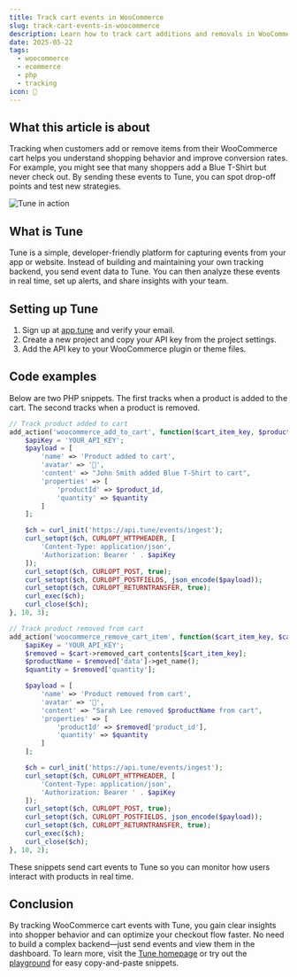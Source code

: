 ```yaml
---
title: Track cart events in WooCommerce
slug: track-cart-events-in-woocommerce
description: Learn how to track cart additions and removals in WooCommerce using Tune to monitor customer interactions and optimize conversion funnels.
date: 2025-05-22
tags:
  - woocommerce
  - ecommerce
  - php
  - tracking
icon: 🛒
---
```


## What this article is about

Tracking when customers add or remove items from their WooCommerce cart helps you understand shopping behavior and improve conversion rates. For example, you might see that many shoppers add a Blue T-Shirt but never check out. By sending these events to Tune, you can spot drop-off points and test new strategies.

![Tune in action](https://tune/images/pitch/ops_insitu.jpg)

## What is Tune

Tune is a simple, developer-friendly platform for capturing events from your app or website. Instead of building and maintaining your own tracking backend, you send event data to Tune. You can then analyze these events in real time, set up alerts, and share insights with your team.

## Setting up Tune

1. Sign up at [app.tune](https://app.tune) and verify your email.
2. Create a new project and copy your API key from the project settings.
3. Add the API key to your WooCommerce plugin or theme files.

## Code examples

Below are two PHP snippets. The first tracks when a product is added to the cart. The second tracks when a product is removed.

```php
// Track product added to cart
add_action('woocommerce_add_to_cart', function($cart_item_key, $product_id, $quantity) {
    $apiKey = 'YOUR_API_KEY';
    $payload = [
        'name' => 'Product added to cart',
        'avatar' => '🛒',
        'content' => "John Smith added Blue T-Shirt to cart",
        'properties' => [
            'productId' => $product_id,
            'quantity' => $quantity
        ]
    ];

    $ch = curl_init('https://api.tune/events/ingest');
    curl_setopt($ch, CURLOPT_HTTPHEADER, [
        'Content-Type: application/json',
        'Authorization: Bearer ' . $apiKey
    ]);
    curl_setopt($ch, CURLOPT_POST, true);
    curl_setopt($ch, CURLOPT_POSTFIELDS, json_encode($payload));
    curl_setopt($ch, CURLOPT_RETURNTRANSFER, true);
    curl_exec($ch);
    curl_close($ch);
}, 10, 3);
```

```php
// Track product removed from cart
add_action('woocommerce_remove_cart_item', function($cart_item_key, $cart) {
    $apiKey = 'YOUR_API_KEY';
    $removed = $cart->removed_cart_contents[$cart_item_key];
    $productName = $removed['data']->get_name();
    $quantity = $removed['quantity'];

    $payload = [
        'name' => 'Product removed from cart',
        'avatar' => '🛒',
        'content' => "Sarah Lee removed $productName from cart",
        'properties' => [
            'productId' => $removed['product_id'],
            'quantity' => $quantity
        ]
    ];

    $ch = curl_init('https://api.tune/events/ingest');
    curl_setopt($ch, CURLOPT_HTTPHEADER, [
        'Content-Type: application/json',
        'Authorization: Bearer ' . $apiKey
    ]);
    curl_setopt($ch, CURLOPT_POST, true);
    curl_setopt($ch, CURLOPT_POSTFIELDS, json_encode($payload));
    curl_setopt($ch, CURLOPT_RETURNTRANSFER, true);
    curl_exec($ch);
    curl_close($ch);
}, 10, 2);
```

These snippets send cart events to Tune so you can monitor how users interact with products in real time.

## Conclusion

By tracking WooCommerce cart events with Tune, you gain clear insights into shopper behavior and can optimize your checkout flow faster. No need to build a complex backend—just send events and view them in the dashboard. To learn more, visit the [Tune homepage](https://tune) or try out the [playground](https://tune/playground) for easy copy-and-paste snippets.
